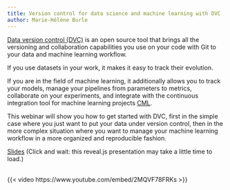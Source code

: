 ```yaml
---
title: Version control for data science and machine learning with DVC
author: Marie-Hélène Burle
---
```


:::{.def}

[Data version control (DVC)](https://dvc.org/) is an open source tool that brings all the versioning and collaboration capabilities you use on your code with Git to your data and machine learning workflow.

If you use datasets in your work, it makes it easy to track their evolution.

If you are in the field of machine learning, it additionally allows you to track your models, manage your pipelines from parameters to metrics, collaborate on your experiments, and integrate with the continuous integration tool for machine learning projects [CML](https://cml.dev/).

This webinar will show you how to get started with DVC, first in the simple case where you just want to put your data under version control, then in the more complex situation where you want to manage your machine learning workflow in a more organized and reproducible fashion.

:::

[Slides](wb_dvc_slides.qmd){.btn .btn-outline-primary} [(Click and wait: this reveal.js presentation may take a little time to load.)]{.inlinenote}
<br><br>

{{< video https://www.youtube.com/embed/2MQVF78FRKs >}}
